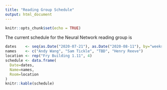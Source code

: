 ```yaml
---
title: "Reading Group Schedule"
output: html_document
---
```


```r
knitr::opts_chunk$set(echo = TRUE)
```

The current schedule for the Neural Network reading group is


```r
dates    <- seq(as.Date("2020-07-21"), as.Date("2020-08-11"), by="weeks")
names    <- c("Andy Wang", "Sam Tickle", "TBD", "Henry Reeve")
location <- rep("Fry Building 1.11", 4)
schedule <- data.frame(
  Date=dates,
  Name=names,
  Room=location
)
knitr::kable(schedule)
```



<!-- <style> -->
<!-- table, th, td { -->
<!--   border: 1px solid black; -->
<!--   border-collapse: collapse; -->
<!-- } -->
<!-- th, td { -->
<!--   padding: 15px; -->
<!-- } -->
<!-- </style> -->

<!-- <table> -->
<!--   <tr> -->
<!--     <th>Date</th> -->
<!--     <th>Name</th> -->
<!--   </tr> -->
<!--   <tr> -->
<!--     <td>17th December</td> -->
<!--     <td>Anthony Lee</td> -->
<!--   </tr> -->
<!--   <tr> -->
<!--     <td>14th January</td> -->
<!--     <td>Song Liu</td> -->
<!--   </tr> -->
<!--   <tr> -->
<!--     <td>21st January</td> -->
<!--     <td>Mark Beaumont</td> -->
<!--   </tr> -->
<!--   <tr> -->
<!--     <td>28th January</td> -->
<!--     <td>Mauro Camara Escudero</td> -->
<!--   </tr> -->
<!--   <tr> -->
<!--     <td>4th February</td> -->
<!--     <td>Patrick Rubin-Delanchy</td> -->
<!--   </tr> -->
<!--   <tr> -->
<!--     <td>11th February</td> -->
<!--     <td>Andi Wang</td> -->
<!--   </tr> -->
<!--   <tr> -->
<!--     <td>18th February</td> -->
<!--     <td>Mathieu Gerber</td> -->
<!--   </tr> -->
<!--   <tr> -->
<!--     <td>25th February</td> -->
<!--     <td>Nick Whiteley</td> -->
<!--   </tr> -->
<!-- </table> -->


